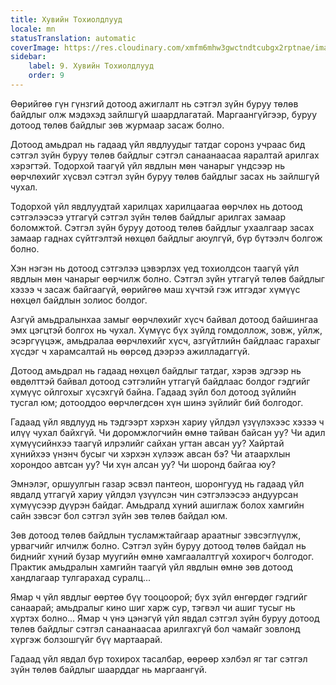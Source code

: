 ```yaml
---
title: Хувийн Тохиолдлууд
locale: mn
statusTranslation: automatic
coverImage: https://res.cloudinary.com/xmfm6mhw3gwctndtcubgx2rptnae/image/upload/v1740468922/small_cover_tratado_de_psicologia_revolucionaria_a4c0dca4e0.webp
sidebar:
    label: 9. Хувийн Тохиолдлууд
    order: 9
---
```

Өөрийгөө гүн гүнзгий дотоод ажиглалт нь сэтгэл зүйн буруу төлөв байдлыг олж мэдэхэд зайлшгүй шаардлагатай. Маргаангүйгээр, буруу дотоод төлөв байдлыг зөв журмаар засаж болно.

Дотоод амьдрал нь гадаад үйл явдлуудыг татдаг соронз учраас бид сэтгэл зүйн буруу төлөв байдлыг сэтгэл санаанаасаа яаралтай арилгах хэрэгтэй. Тодорхой таагүй үйл явдлын мөн чанарыг үндсээр нь өөрчлөхийг хүсвэл сэтгэл зүйн буруу төлөв байдлыг засах нь зайлшгүй чухал.

Тодорхой үйл явдлуудтай харилцах харилцаагаа өөрчлөх нь дотоод сэтгэлээсээ утгагүй сэтгэл зүйн төлөв байдлыг арилгах замаар боломжтой. Сэтгэл зүйн буруу дотоод төлөв байдлыг ухаалгаар засах замаар гаднах сүйтгэлтэй нөхцөл байдлыг аюулгүй, бүр бүтээлч болгож болно.

Хэн нэгэн нь дотоод сэтгэлээ цэвэрлэх үед тохиолдсон таагүй үйл явдлын мөн чанарыг өөрчилж болно. Сэтгэл зүйн утгагүй төлөв байдлыг хэзээ ч засаж байгаагүй, өөрийгөө маш хүчтэй гэж итгэдэг хүмүүс нөхцөл байдлын золиос болдог.

Азгүй амьдралынхаа замыг өөрчлөхийг хүсч байвал дотоод байшингаа эмх цэгцтэй болгох нь чухал. Хүмүүс бүх зүйлд гомдоллож, зовж, уйлж, эсэргүүцэж, амьдралаа өөрчлөхийг хүсч, азгүйтлийн байдлаас гарахыг хүсдэг ч харамсалтай нь өөрсөд дээрээ ажилладаггүй.

Дотоод амьдрал нь гадаад нөхцөл байдлыг татдаг, хэрэв эдгээр нь өвдөлттэй байвал дотоод сэтгэлийн утгагүй байдлаас болдог гэдгийг хүмүүс ойлгохыг хүсэхгүй байна. Гадаад зүйл бол дотоод зүйлийн тусгал юм; дотооддоо өөрчлөгдсөн хүн шинэ зүйлийг бий болгодог.

Гадаад үйл явдлууд нь тэдгээрт хэрхэн хариу үйлдэл үзүүлэхээс хэзээ ч илүү чухал байхгүй. Чи доромжлогчийн өмнө тайван байсан уу? Чи адил хүмүүсийнхээ таагүй илрэлийг сайхан угтан авсан уу? Хайртай хүнийхээ үнэнч бусыг чи хэрхэн хүлээж авсан бэ? Чи атаархлын хорондоо автсан уу? Чи хүн алсан уу? Чи шоронд байгаа юу?

Эмнэлэг, оршуулгын газар эсвэл пантеон, шоронгууд нь гадаад үйл явдалд утгагүй хариу үйлдэл үзүүлсэн чин сэтгэлээсээ андуурсан хүмүүсээр дүүрэн байдаг. Амьдралд хүний ашиглаж болох хамгийн сайн зэвсэг бол сэтгэл зүйн зөв төлөв байдал юм.

Зөв дотоод төлөв байдлын тусламжтайгаар араатныг зэвсэглүүлж, урвагчийг илчилж болно. Сэтгэл зүйн буруу дотоод төлөв байдал нь биднийг хүний бузар муугийн өмнө хамгаалалтгүй хохирогч болгодог. Практик амьдралын хамгийн таагүй үйл явдлын өмнө зөв дотоод хандлагаар тулгарахад суралц...

Ямар ч үйл явдлыг өөртөө бүү тооцоорой; бүх зүйл өнгөрдөг гэдгийг санаарай; амьдралыг кино шиг харж сур, тэгвэл чи ашиг тусыг нь хүртэх болно... Ямар ч үнэ цэнэгүй үйл явдал сэтгэл зүйн буруу дотоод төлөв байдлыг сэтгэл санаанаасаа арилгахгүй бол чамайг зовлонд хүргэж болзошгүйг бүү мартаарай.

Гадаад үйл явдал бүр тохирох тасалбар, өөрөөр хэлбэл яг таг сэтгэл зүйн төлөв байдлыг шаарддаг нь маргаангүй.

